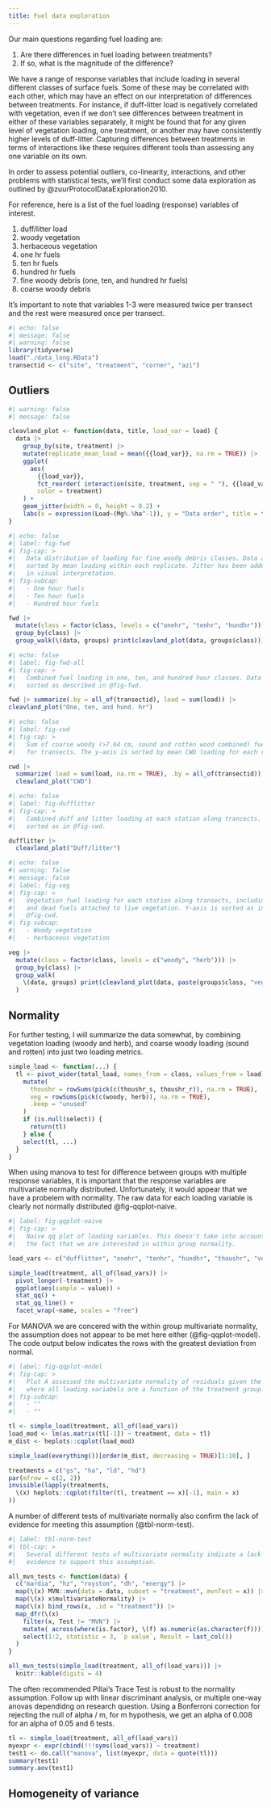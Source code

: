 ```yaml
---
title: Fuel data exploration
---
```


Our main questions regarding fuel loading are:

1. Are there differences in fuel loading between treatments?
2. If so, what is the magnitude of the difference?

We have a range of response variables that include loading in several different
classes of surface fuels. Some of these may be correlated with each other, which
may have an effect on our interpretation of differences between treatments. For
instance, if duff-litter load is negatively correlated with vegetation, even if
we don't see differences between treatment in either of these variables
separately, it might be found that for any given level of vegetation loading, one
treatment, or another may have consistently higher levels of duff-litter.
Capturing differences between treatments in terms of interactions like these
requires different tools than assessing any one variable on its own.

In order to assess potential outliers, co-linearity, interactions, and other
problems with statistical tests, we'll first conduct some data exploration as
outlined by @zuurProtocolDataExploration2010.

For reference, here is a list of the fuel loading (response) variables of
interest.

1. duff/litter load
2. woody vegetation
3. herbaceous vegetation
4. one hr fuels
5. ten hr fuels
6. hundred hr fuels
7. fine woody debris (one, ten, and hundred hr fuels)
8. coarse woody debris

It's important to note that variables 1-3 were measured twice per transect and
the rest were measured once per transect.

```r
#| echo: false
#| message: false
#| warning: false
library(tidyverse)
load("./data_long.RData")
transectid <- c("site", "treatment", "corner", "azi")
```

## Outliers

```r
#| warning: false
#| message: false

cleavland_plot <- function(data, title, load_var = load) {
  data |>
    group_by(site, treatment) |>
    mutate(replicate_mean_load = mean({{load_var}}, na.rm = TRUE)) |>
    ggplot(
      aes(
        {{load_var}},
        fct_reorder( interaction(site, treatment, sep = " "), {{load_var}}),
        color = treatment)
    ) +
    geom_jitter(width = 0, height = 0.2) +
    labs(x = expression(Load~(Mg%.%ha^-1)), y = "Data order", title = title)
}


```

```r
#| echo: false
#| label: fig-fwd
#| fig-cap: >
#|   Data distribution of loading for fine woody debris classes. Data are
#|   sorted by mean loading within each replicate. Jitter has been added to aid
#|   in visual interpretation.
#| fig-subcap:
#|   - One hour fuels
#|   - Ten hour fuels
#|   - Hundred hour fuels

fwd |> 
  mutate(class = factor(class, levels = c("onehr", "tenhr", "hundhr"))) |>
  group_by(class) |> 
  group_walk(\(data, groups) print(cleavland_plot(data, groups$class)))

```

```r
#| echo: false
#| label: fig-fwd-all
#| fig-cap: >
#|   Combined fuel loading in one, ten, and hundred hour classes. Data are
#|   sorted as described in @fig-fwd.

fwd |> summarize(.by = all_of(transectid), load = sum(load)) |>
cleavland_plot("One, ten, and hund. hr")

```

```r
#| echo: false
#| label: fig-cwd
#| fig-cap: >
#|   Sum of coarse woody (>7.64 cm, sound and rotten wood combined) fuel loading
#|   for transects. The y-axis is sorted by mean CWD loading for each replicate.

cwd |>
  summarize( load = sum(load, na.rm = TRUE), .by = all_of(transectid)) |> 
  cleavland_plot("CWD")

```

```r
#| echo: false
#| label: fig-dufflitter
#| fig-cap: >
#|   Combined duff and litter loading at each station along trancects. Y-axis is
#|   sorted as in @fig-cwd.

dufflitter |>
  cleavland_plot("Duff/litter")

```

```r
#| echo: false
#| warning: false
#| message: false
#| label: fig-veg
#| fig-cap: >
#|   Vegetation fuel loading for each station along transects, including live
#|   and dead fuels attached to live vegetation. Y-axis is sorted as in
#|   @fig-cwd.
#| fig-subcap:
#|   - Woody vegetation
#|   - herbaceous vegetation

veg |>
  mutate(class = factor(class, levels = c("woody", "herb"))) |>
  group_by(class) |>
  group_walk(
    \(data, groups) print(cleavland_plot(data, paste(groups$class, "veg")))
  )

```

## Normality {#sec-Normality}

For further testing, I will summarize the data somewhat, by combining vegetation
loading (woody and herb), and coarse woody loading (sound and rotten) into just
two loading metrics.

```r

simple_load <- function(...) {
  tl <- pivot_wider(total_load, names_from = class, values_from = load) |>
    mutate(
      thoushr = rowSums(pick(c(thoushr_s, thoushr_r)), na.rm = TRUE),
      veg = rowSums(pick(c(woody, herb)), na.rm = TRUE),
      .keep = "unused"
    )
    if (is.null(select)) {
      return(tl)
    } else {
    select(tl, ...)
  } 
} 

```

When using manova to test for difference between groups with multiple response
variables, it is important that the response variables are multivariate normally
distributed. Unfortunately, it would appear that we have a probelem with
normality. The raw data for each loading variable is clearly not normally
distributed @fig-qqplot-naive.

```r
#| label: fig-qqplot-naive
#| fig-cap: >
#|   Naive qq plot of loading variables. This doesn't take into account
#|   the fact that we are interested in within group normality.

load_vars <- c("dufflitter", "onehr", "tenhr", "hundhr", "thoushr", "veg")

simple_load(treatment, all_of(load_vars)) |> 
  pivot_longer(-treatment) |>
  ggplot(aes(sample = value)) +
  stat_qq() +
  stat_qq_line() +
  facet_wrap(~name, scales = "free") 

```

For MANOVA we are concered with the within group multivariate normality, the
assumption does not appear to be met here either (@fig-qqplot-model). The code
output below indicates the rows with the greatest deviation from normal.

```r
#| label: fig-qqplot-model
#| fig-cap: >
#|   Plot A assessed the multivariate normality of residuals given the model
#|   where all loading variabels are a function of the treatment group.
#| fig-subcap:
#|   - ""
#|   - ""

tl <- simple_load(treatment, all_of(load_vars))
load_mod <- lm(as.matrix(tl[-1]) ~ treatment, data = tl)
m_dist <- heplots::cqplot(load_mod)

simple_load(everything())[order(m_dist, decreasing = TRUE)[1:10], ]

treatments = c("gs", "ha", "ld", "hd")
par(mfrow = c(2, 2))
invisible(lapply(treatments, 
  \(x) heplots::cqplot(filter(tl, treatment == x)[-1], main = x)
))

```

A number of different tests of multivariate normaliy also confirm the lack of
evidence for meeting this assumption (@tbl-norm-test).

```r
#| label: tbl-norm-test
#| tbl-cap: >
#|   Several different tests of multivariate normality indicate a lack of
#|   evidence to support this assumption.

all_mvn_tests <- function(data) {
  c("mardia", "hz", "royston", "dh", "energy") |>
  map(\(x) MVN::mvn(data = data, subset = "treatment", mvnTest = x)) |>
  map(\(x) x$multivariateNormality) |>
  map(\(x) bind_rows(x, .id = "treatment")) |>
  map_dfr(\(x) 
    filter(x, Test != "MVN") |> 
    mutate( across(where(is.factor), \(f) as.numeric(as.character(f)))) |> 
    select(1:2, statistic = 3, `p value`, Result = last_col())
  )
}

all_mvn_tests(simple_load(treatment, all_of(load_vars))) |>
  knitr::kable(digits = 4)

```

The often recommended Pillai's Trace Test is robust to the normality assumption.
Follow up with linear discriminant analysis, or multiple one-way anovas
dependidng on research question. Using a Bonferroni correction for rejecting the
null of alpha / m, for m hypothesis, we get an alpha of 0.008 for an alpha of
0.05 and 6 tests.

```r
tl <- simple_load(treatment, all_of(load_vars))
myexpr <- expr(cbind(!!!syms(load_vars)) ~ treatment)
test1 <- do.call("manova", list(myexpr, data = quote(tl)))
summary(test1)
summary.aov(test1)
```


## Homogeneity of variance {#sec-homogeneity-of-variance}


